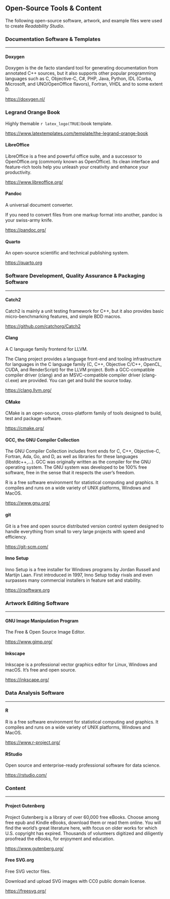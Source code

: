 ## Open-Source Tools & Content {.unnumbered}

The following open-source software, artwork, and example files were used to create *Readability Studio*.

### Documentation Software & Templates {-}
***

#### Doxygen {-}

Doxygen is the de facto standard tool for generating documentation from annotated C++ sources,
but it also supports other popular programming languages such as C, Objective-C, C#, PHP, Java, Python,
IDL (Corba, Microsoft, and UNO/OpenOffice flavors), Fortran, VHDL and to some extent D.

[https://doxygen.nl/](https://doxygen.nl/)

### Legrand Orange Book {-}

Highly themable `r latex_logo(TRUE)`book template.

[https://www.latextemplates.com/template/the-legrand-orange-book](https://www.latextemplates.com/template/the-legrand-orange-book)

#### LibreOffice {-}

LibreOffice is a free and powerful office suite, and a successor to OpenOffice.org (commonly known as OpenOffice).
Its clean interface and feature-rich tools help you unleash your creativity and enhance your productivity.

[https://www.libreoffice.org/](https://www.libreoffice.org/)

#### Pandoc {-}

A universal document converter.

If you need to convert files from one markup format into another, pandoc is your swiss-army knife.

[https://pandoc.org/](https://pandoc.org/)

#### Quarto {-}

An open-source scientific and technical publishing system.

[https://quarto.org](https://quarto.org)

### Software Development, Quality Assurance & Packaging Software {-}
***

#### Catch2 {-}

Catch2 is mainly a unit testing framework for C++, but it also provides basic micro-benchmarking features, and simple BDD macros.

[https://github.com/catchorg/Catch2](https://github.com/catchorg/Catch2)

#### Clang {-}

A C language family frontend for LLVM.

The Clang project provides a language front-end and tooling infrastructure for languages in the C language family
(C, C++, Objective C/C++, OpenCL, CUDA, and RenderScript) for the LLVM project.
Both a GCC-compatible compiler driver (clang) and an MSVC-compatible compiler driver (clang-cl.exe) are provided.
You can get and build the source today.

[https://clang.llvm.org/](https://clang.llvm.org/)

#### CMake {-}

CMake is an open-source, cross-platform family of tools designed to build, test and package software.

[https://cmake.org/](https://cmake.org/)

#### GCC, the GNU Compiler Collection {-}

The GNU Compiler Collection includes front ends for C, C++, Objective-C, Fortran, Ada, Go, and D, as well as libraries for these languages (libstdc++,...).
GCC was originally written as the compiler for the GNU operating system.
The GNU system was developed to be 100% free software, free in the sense that it respects the user's freedom.  

R is a free software environment for statistical computing and graphics. It compiles and runs on a wide variety of UNIX platforms, Windows and MacOS.

[https://www.gnu.org/](https://www.gnu.org/)

#### git {-}

Git is a free and open source distributed version control system designed to handle everything from small to very large projects with speed and efficiency.

[https://git-scm.com/](https://git-scm.com/)

#### Inno Setup {-}

Inno Setup is a free installer for Windows programs by Jordan Russell and Martijn Laan.
First introduced in 1997, Inno Setup today rivals and even surpasses many commercial installers in feature set and stability.

[https://jrsoftware.org](https://jrsoftware.org)

### Artwork Editing Software {-}
***

#### GNU Image Manipulation Program {-}
The Free & Open Source Image Editor.

[https://www.gimp.org/](https://www.gimp.org/)

#### Inkscape {-}
Inkscape is a professional vector graphics editor for Linux, Windows and macOS. It's free and open source.

[https://inkscape.org/](https://inkscape.org/)

### Data Analysis Software {-}
***

#### R {-}
R is a free software environment for statistical computing and graphics. It compiles and runs on a wide variety of UNIX platforms, Windows and MacOS.

[https://www.r-project.org/](https://www.r-project.org/)

#### RStudio {-}

Open source and enterprise-ready professional software for data science.

[https://rstudio.com/](https://rstudio.com/)

### Content {-}
***

#### Project Gutenberg {-}

Project Gutenberg is a library of over 60,000 free eBooks.
Choose among free epub and Kindle eBooks, download them or read them online.
You will find the world's great literature here, with focus on older works for which U.S. copyright has expired.
Thousands of volunteers digitized and diligently proofread the eBooks, for enjoyment and education.

[https://www.gutenberg.org/](https://www.gutenberg.org/)

#### Free SVG.org {-}

Free SVG vector files. 

Download and upload SVG images with CC0 public domain license.

[https://freesvg.org/](https://freesvg.org/)
